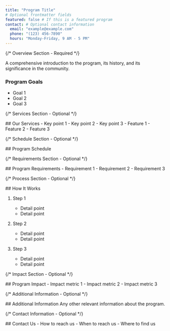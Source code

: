 ```yaml
---
title: "Program Title"
# Optional frontmatter fields
featured: false # If this is a featured program
contact: # Optional contact information
  email: "example@example.com"
  phone: "(123) 456-7890"
  hours: "Monday-Friday, 9 AM - 5 PM"
---
```



{/* Overview Section - Required */}

<Section type="full">
A comprehensive introduction to the program, its history, and its significance in the community.

### Program Goals
- Goal 1
- Goal 2
- Goal 3
</Section>

{/* Services Section - Optional */}

<Section type="services">
## Our Services

<ServiceCard title="Primary Service">
- Key point 1
- Key point 2
- Key point 3
</ServiceCard>

<ServiceCard title="Additional Service">
- Feature 1
- Feature 2
- Feature 3
</ServiceCard>
</Section>

{/* Schedule Section - Optional */}

<Section type="schedule">
  ## Program Schedule
  <Schedule
    sections={[
      {
        title: "Service Hours",
        items: [
          { days: "Monday-Friday", hours: "9:00 AM - 5:00 PM" },
          { days: "Saturday", hours: "10:00 AM - 2:00 PM" },
        ],
      },
      {
        title: "Special Services",
        items: [
          {
            days: "Tuesday",
            hours: "1:00 PM - 3:00 PM",
            location: "Main Office",
          },
        ],
      },
    ]}
  />
</Section>

{/* Requirements Section - Optional */}

<Section type="full">
## Program Requirements
- Requirement 1
- Requirement 2
- Requirement 3
</Section>

{/* Process Section - Optional */}

<Section type="grid">
## How It Works

1. Step 1
   - Detail point
   - Detail point

2. Step 2
   - Detail point
   - Detail point

3. Step 3
   - Detail point
   - Detail point
</Section>

{/* Impact Section - Optional */}

<Section type="bordered">
## Program Impact
- Impact metric 1
- Impact metric 2
- Impact metric 3
</Section>

{/* Additional Information - Optional */}

<Section type="additional">
## Additional Information
Any other relevant information about the program.
</Section>

{/* Contact Information - Optional */}

<Section type="full">
## Contact Us
- How to reach us
- When to reach us
- Where to find us
</Section>
